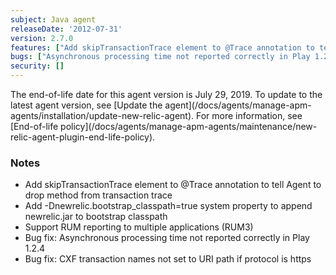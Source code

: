 ```yaml
---
subject: Java agent
releaseDate: '2012-07-31'
version: 2.7.0
features: ["Add skipTransactionTrace element to @Trace annotation to tell Agent to drop method from transaction trace", "Add -Dnewrelic.bootstrap_classpath=true system property to append newrelic.jar to bootstrap classpath", "Support RUM reporting to multiple applications"]
bugs: ["Asynchronous processing time not reported correctly in Play 1.2.4", "CXF transaction names not set to URI path if protocol is https"]
security: []
---
```


<Callout variant="important">
  The end-of-life date for this agent version is July 29, 2019. To update to the latest agent version, see [Update the agent](/docs/agents/manage-apm-agents/installation/update-new-relic-agent). For more information, see [End-of-life policy](/docs/agents/manage-apm-agents/maintenance/new-relic-agent-plugin-end-life-policy).
</Callout>

### Notes

* Add skipTransactionTrace element to @Trace annotation to tell Agent to drop method from transaction trace
* Add -Dnewrelic.bootstrap_classpath=true system property to append newrelic.jar to bootstrap classpath
* Support RUM reporting to multiple applications (RUM3)
* Bug fix: Asynchronous processing time not reported correctly in Play 1.2.4
* Bug fix: CXF transaction names not set to URI path if protocol is https
